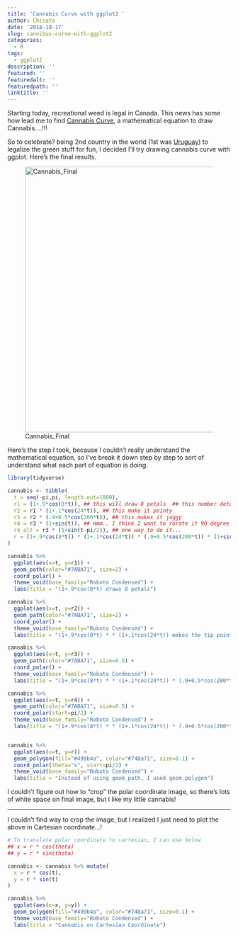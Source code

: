 ```yaml
---
title: 'Cannabis Curve with ggplot2 '
author: Chisato
date: '2018-10-17'
slug: cannibus-curve-with-ggplot2
categories:
  - R
tags:
  - ggplot2
description: ''
featured: ''
featuredalt: ''
featuredpath: ''
linktitle: ''
---
```



Starting today, recreational weed is legal in Canada.  This news has some how lead me to find  [Cannabis Curve](http://mathworld.wolfram.com/CannabisCurve.html), a mathematical equation to draw Cannabis....!!! 

So to celebrate? being 2nd country in the world (1st was [Uruguay](http://fortune.com/2018/10/17/canada-marijuana-weed-legalization-uruguay/)) to legalize the green stuff for fun, I decided I'll try drawing cannabis curve with ggplot. Here's the final results. 

![Cannabis_Final](/post/2018-10-17-cannibus-curve-with-ggplot2_files/cannibus.png){width=600px}

Here's the step I took, because I couldn't really understand the mathematical equation, so I've break it down step by step to sort of understand what each part of equation is doing. 

```r


library(tidyverse)

cannabis <- tibble(
  t = seq(-pi,pi, length.out=1000),
  r1 = (1+.9*cos(8*t)), ## this will draw 8 petals  ## this number determines number of leafs!
  r2 = r1 * (1+.1*cos(24*t)), ## this make it pointy
  r3 = r2 * (.9+0.5*cos(200*t)), ## this makes it jaggy
  r4 = r3 * (1+sin(t)), ## Hmm.. I think I want to rorate it 90 degree... 
  r4_alt = r3 * (1+sin(t-pi/2)), ## one way to do it...
  r = (1+.9*cos(8*t)) * (1+.1*cos(24*t)) * (.9+0.5*cos(200*t)) * (1+sin(t))  ## Put all in line line!
) 

cannabis %>% 
  ggplot(aes(x=t, y=r1)) + 
  geom_path(color="#7ABA71", size=2) +
  coord_polar() +
  theme_void(base_family="Roboto Condensed") +
  labs(title = "(1+.9*cos(8*t) draws 8 petals")

cannabis %>% 
  ggplot(aes(x=t, y=r2)) + 
  geom_path(color="#7ABA71", size=2) +
  coord_polar() +
  theme_void(base_family="Roboto Condensed") +
  labs(title = "(1+.9*cos(8*t) * * (1+.1*cos(24*t)) makes the tip pointy")

cannabis %>% 
  ggplot(aes(x=t, y=r3)) + 
  geom_path(color="#7ABA71", size=0.5) +
  coord_polar() +
  theme_void(base_family="Roboto Condensed") +
  labs(title = "(1+.9*cos(8*t) * * (1+.1*cos(24*t)) * (.9+0.5*cos(200*t)) makes zaggy")

cannabis %>% 
  ggplot(aes(x=t, y=r4)) + 
  geom_path(color="#7ABA71", size=0.5) +
  coord_polar(start=pi/2) +
  theme_void(base_family="Roboto Condensed") +
  labs(title = "(1+.9*cos(8*t) * * (1+.1*cos(24*t)) * (.9+0.5*cos(200*t)) * (1+sin(t)) - OK Cool, Now 2 leaves are small!", subcaption="Notice I used start=pi/2 to rotate!")


cannabis %>% 
  ggplot(aes(x=t, y=r)) + 
  geom_polygon(fill="#499b4a", color="#74Ba71", size=0.1) +
  coord_polar(theta="x", start=pi/2) +
  theme_void(base_family="Roboto Condensed") +
  labs(title = "Instead of using geom_path, I used geom_polygon")


```

I couldn't figure out how to "crop" the polar coordinate image, so there's lots of white space on final image, but I like my little cannabis! 

*** 

I couldn't find way to crop the image, but I realized I just need to plot the above in Cartesian coordinate...!  

```r

# To translate polar coordinate to cartesian, I can use below 
## x = r * cos(theta)
## y = r * sin(theta)

cannabis <- cannabis %>% mutate(
  x = r * cos(t),
  y = r * sin(t)
)

cannabis %>% 
  ggplot(aes(x=x, y=y)) + 
  geom_polygon(fill="#499b4a", color="#74Ba71", size=0.1) +
  theme_void(base_family="Roboto Condensed") +
  labs(title = "Cannabis on Cartesian Coordinate")
  


```

